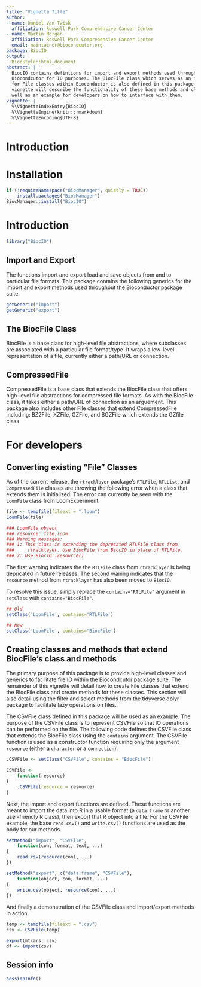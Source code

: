 ```yaml
---
title: "Vignette Title"
author:
- name: Daniel Van Twisk
  affiliation: Roswell Park Comprehensive Cancer Center
- name: Martin Morgan
  affiliation: Roswell Park Comprehensive Cancer Center
  email: maintainer@biocondcutor.org
package: BiocIO
output:
  BiocStyle::html_document
abstract: |
  BiocIO contains defintions for import and export methods used throughout
  Biocondcutor for IO purposes. The BiocFile class which serves as an interface
  for File classes within Bioconductor is also defined in this package. This
  vignette will describe the functionality of these base methods and classes as
  well as an example for developers on how to interface with them.
vignette: |
  %\VignetteIndexEntry{BiocIO}
  %\VignetteEngine{knitr::rmarkdown}
  %\VignetteEncoding{UTF-8}
---
```


# Introduction

# Installation
```r
if (!requireNamespace("BiocManager", quietly = TRUE))
    install.packages("BiocManager")
BiocManager::install("BiocIO")
```

# Introduction
```r
library("BiocIO")
```
## Import and Export
The functions import and export load and save objects from and to particular
file formats. This package contains the following generics for the import
and export methods used throughout the Bioconductor package suite.
```r
getGeneric("import")
getGeneric("export")
```

## The BiocFile Class
BiocFile is a base class for high-level file abstractions, where subclasses are
associated with a particular file format/type. It wraps a low-level
representation of a file, currently either a path/URL or connection.

## CompressedFile

CompressedFile is a base class that extends the BiocFile class that offers
high-level file abstractions for compressed file formats. As with the BiocFile
class, it takes either a path/URL of connection as an arguement. This package
also includes other File classes that extend CompressedFile including: BZ2File,
XZFile, GZFile, and BGZFile which extends the GZfile class

# For developers

## Converting existing "File" Classes

As of the current release, the `rtracklayer` package's `RTLFile`, `RTLList`,
and `CompressedFile` classes are throwing the following error when a class
that extends them is initialized. The error can currently be seen with the
`LoomFile` class from LoomExperiment.

```r
file <- tempfile(fileext = ".loom")
LoomFile(file)

### LoomFile object
### resource: file.loom
### Warning messages:
### 1: This class is extending the deprecated RTLFile class from
###     rtracklayer. Use BiocFile from BiocIO in place of RTLFile.
### 2: Use BiocIO::resource()
```

The first warning indicates the the `RTLFile` class from `rtracklayer` is
being depricated in future releases. The second waning indicates that the
`resource` method from `rtracklayer` has also been moved to `BiocIO`.

To resolve this issue, simply replace the `contains="RTLFile"` argument in
`setClass` with `contains="BiocFile"`.

```r
## Old
setClass('LoomFile', contains='RTLFile')

## New
setClass('LoomFile', contains='BiocFile')
```

## Creating classes and methods that extend BiocFile's class and methods

The primary purpose of this package is to provide high-level classes and
generics to facilitate file IO within the Biocondcutor package suite. The
remainder of this vignette will detail how to create File classes that extend
the BiocFile class and create methods for these classes. This section will also
detail using the filter and select methods from the tidyverse dplyr package to
facilitate lazy operations on files.

The CSVFile class defined in this package will be used as an example. The
purpose of the CSVFile class is to represent CSVFile so that IO operations can
be performed on the file. The following code defines the CSVFile class that
extends the BiocFile class using the `contains` argument. The CSVFile function
is used as a constructor function requiring only the argument `resource` (either
a `character` or a `connection`).

```r
.CSVFile <- setClass("CSVFile", contains = "BiocFile")

CSVFile <-
    function(resource)
{
    .CSVFile(resource = resource)
}
```

Next, the import and export functions are defined. These functions are meant to
import the data into R in a usable format (a `data.frame` or another
user-friendly R class), then export that R object into a file. For the CSVFile
example, the base `read.csv()` and `write.csv()` functions are used as the body
for our methods.
```r
setMethod("import", "CSVFile",
    function(con, format, text, ...)
{
    read.csv(resource(con), ...)
})

setMethod("export", c("data.frame", "CSVFile"),
    function(object, con, format, ...)
{
    write.csv(object, resource(con), ...)
})
```

And finally a demonstration of the CSVFile class and import/export methods in
action.
```r
temp <- tempfile(fileext = ".csv")
csv <- CSVFile(temp)

export(mtcars, csv)
df <- import(csv)
```


## Session info {.unnumbered}

```r
sessionInfo()
```
